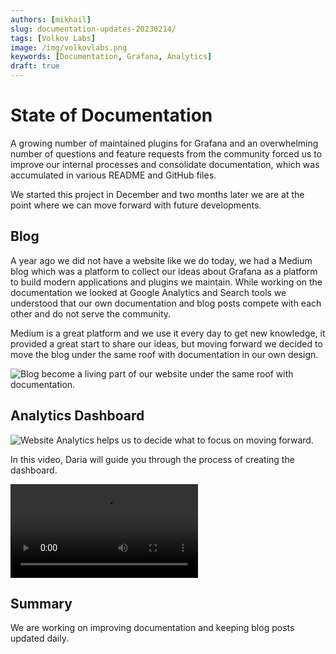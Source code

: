 ```yaml
---
authors: [mikhail]
slug: documentation-updates-20230214/
tags: [Volkov Labs]
image: /img/volkovlabs.png
keywords: [Documentation, Grafana, Analytics]
draft: true
---
```



# State of Documentation

A growing number of maintained plugins for Grafana and an overwhelming number of questions and feature requests from the community forced us to improve our internal processes and consolidate documentation, which was accumulated in various README and GitHub files.

<!--truncate-->

We started this project in December and two months later we are at the point where we can move forward with future developments.

## Blog

A year ago we did not have a website like we do today, we had a Medium blog which was a platform to collect our ideas about Grafana as a platform to build modern applications and plugins we maintain. While working on the documentation we looked at Google Analytics and Search tools we understood that our own documentation and blog posts compete with each other and do not serve the community.

Medium is a great platform and we use it every day to get new knowledge, it provided a great start to share our ideas, but moving forward we decided to move the blog under the same roof with documentation in our own design.

<Image
  title="Blog become a living part of our website under the same roof with documentation."
  src="/img/blog/2023-02-14-documentation-updates/blog.png"
/>

## Analytics Dashboard

<Image
  title="Website Analytics helps us to decide what to focus on moving forward."
  src="/img/blog/2023-02-14-documentation-updates/analytics.png"
/>

In this video, Daria will guide you through the process of creating the dashboard.

<Video
  src="https://www.youtube.com/embed/cgu3wMOo03w"
  title="Tutorial on how to create a website analytics dashboard in Grafana."
/>

## Summary

We are working on improving documentation and keeping blog posts updated daily.
